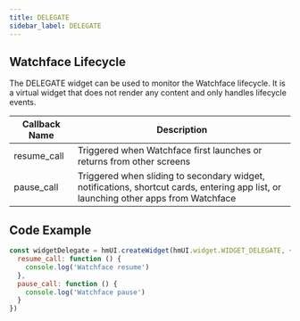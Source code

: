 ```yaml
---
title: DELEGATE
sidebar_label: DELEGATE
---
```


## Watchface Lifecycle

The DELEGATE widget can be used to monitor the Watchface lifecycle. It is a virtual widget that does not render any content and only handles lifecycle events.

| Callback Name | Description |
| ------------ | ----------- |
| resume_call  | Triggered when Watchface first launches or returns from other screens |
| pause_call   | Triggered when sliding to secondary widget, notifications, shortcut cards, entering app list, or launching other apps from Watchface |

## Code Example

```js
const widgetDelegate = hmUI.createWidget(hmUI.widget.WIDGET_DELEGATE, {
  resume_call: function () {
    console.log('Watchface resume')
  },
  pause_call: function () {
    console.log('Watchface pause')
  }
})
```
